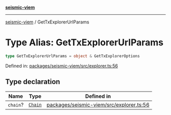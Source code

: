 [**seismic-viem**](/seismic-viem/README.mdx)

---

[seismic-viem](/seismic-viem/globals.mdx) / GetTxExplorerUrlParams

# Type Alias: GetTxExplorerUrlParams

```ts
type GetTxExplorerUrlParams = object & GetTxExplorerOptions
```

Defined in: [packages/seismic-viem/src/explorer.ts:56](https://github.com/SeismicSystems/seismic-client/blob/9fcfa5c0984a89e84539dc512bd70bb63c77e3ef/packages/seismic-viem/src/explorer.ts#L56)

## Type declaration

| Name     | Type                                    | Defined in                                                                                                                                                                           |
| -------- | --------------------------------------- | ------------------------------------------------------------------------------------------------------------------------------------------------------------------------------------ |
| `chain`? | [`Chain`](https://github.com/wevm/viem) | [packages/seismic-viem/src/explorer.ts:56](https://github.com/SeismicSystems/seismic-client/blob/9fcfa5c0984a89e84539dc512bd70bb63c77e3ef/packages/seismic-viem/src/explorer.ts#L56) |
